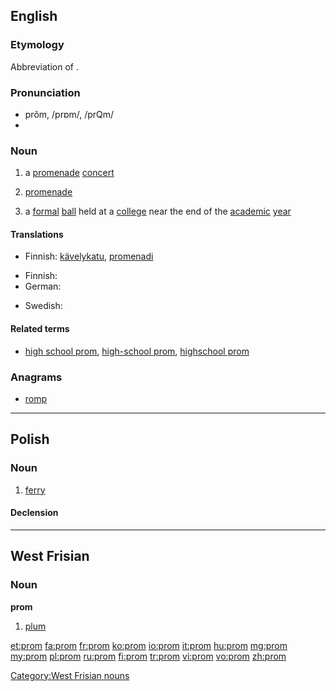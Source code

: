 ==English==

===Etymology===
Abbreviation of {{term|promenade|lang=en}}.

===Pronunciation===
* prŏm, /prɒm/, /prQm/
* {{rhymes|ɒm}}

===Noun===
{{wikipedia}}
{{en-noun}}

# {{British}} a [[promenade]] [[concert]]
# {{British|abbreviation}} [[promenade]]
# {{US}} a [[formal]] [[ball]] held at a [[college]] near the end of the [[academic]] [[year]]

====Translations====
{{trans-top|a promenade concert}}
{{trans-mid}}
{{trans-bottom}}

{{trans-top|promenade}}
* Finnish: [[kävelykatu]], [[promenadi]]
{{trans-mid}}
{{trans-bottom}}

{{trans-top|a formal ball}}
* Finnish: {{t-|fi|tanssiaiset|p}}
* German: {{t|de|Ball|m}}
{{trans-mid}}
* Swedish: {{t+|sv|bal}}
{{trans-bottom}}

====Related terms====
* [[high school prom]], [[high-school prom]], [[highschool prom]]

===Anagrams===
* [[romp#English|romp]]

----

==Polish==

===Noun===
{{head|pl|noun|g=m}}

# [[ferry]]

====Declension====
{{pl-decl-noun
|prom|promy
|promu|promów
|promowi|promom
|prom|promy
|promem|promami
|promie|promach
|promie|promy
}}

----

==West Frisian==

===Noun===
'''prom'''

# [[plum]]

[[Category:West Frisian nouns]]

[[et:prom]]
[[fa:prom]]
[[fr:prom]]
[[ko:prom]]
[[io:prom]]
[[it:prom]]
[[hu:prom]]
[[mg:prom]]
[[my:prom]]
[[pl:prom]]
[[ru:prom]]
[[fi:prom]]
[[tr:prom]]
[[vi:prom]]
[[vo:prom]]
[[zh:prom]]